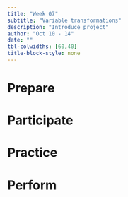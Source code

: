 ```yaml
---
title: "Week 07"
subtitle: "Variable transformations"
description: "Introduce project"
author: "Oct 10 - 14"
date: ""
tbl-colwidths: [60,40]
title-block-style: none
---
```


# Prepare

# Participate

# Practice

# Perform
